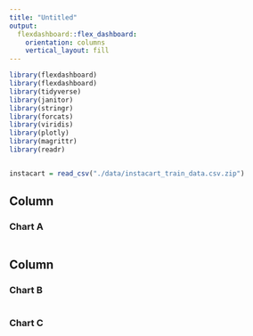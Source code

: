 ```yaml
---
title: "Untitled"
output: 
  flexdashboard::flex_dashboard:
    orientation: columns
    vertical_layout: fill
---
```

  
```r

library(flexdashboard)
library(flexdashboard)
library(tidyverse)
library(janitor)
library(stringr)
library(forcats)
library(viridis)
library(plotly)
library(magrittr)
library(readr)


instacart = read_csv("./data/instacart_train_data.csv.zip")

```

Column {data-width=650}
-----------------------------------------------------------------------
  
### Chart A
  
```r

```

Column {data-width=350}
-----------------------------------------------------------------------
  
### Chart B
  
```r

```

### Chart C

```r

```